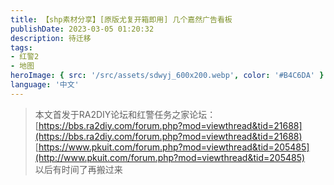 ```yaml
---
title: 【shp素材分享】[原版尤复开箱即用] 几个嘉然广告看板
publishDate: 2023-03-05 01:20:32
description: 待迁移
tags:
- 红警2
- 地图
heroImage: { src: '/src/assets/sdwyj_600x200.webp', color: '#B4C6DA' }
language: '中文'
---
```


> 本文首发于RA2DIY论坛和红警任务之家论坛：  
> [https://bbs.ra2diy.com/forum.php?mod=viewthread&tid=21688](https://bbs.ra2diy.com/forum.php?mod=viewthread&tid=21688)  
> [https://www.pkuit.com/forum.php?mod=viewthread&tid=205485](http://www.pkuit.com/forum.php?mod=viewthread&tid=205485)  
> 以后有时间了再搬过来


